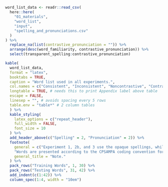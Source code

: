 ## {#appendix-c}

```r
word_list_data <- readr::read_csv(
  here::here(
    "01_materials", 
    "word_list", 
    "input", 
    "spelling_and_pronunciations.csv"
  )
) %>%
  replace_na(list(contrastive_pronunciation = "")) %>% 
  arrange(desc(word_familiarity, contrastive_pronunciation)) %>% 
  select(transparent_spelling:contrastive_pronunciation)

kable(
  word_list_data,
  format = "latex",
  booktabs = TRUE, 
  caption = "Word list used in all experiments.", 
  col.names = c("Consistent", "Inconsistent", "Noncontrastive", "Contrastive"),
  longtable = TRUE, # needs this to print Appendix label above table
  escape = FALSE,
  linesep = "", # avoids spacing every 5 rows
  table.env = "table*" # 2 column tables
  ) %>%
  kable_styling(
    latex_options = c("repeat_header"), 
    full_width = FALSE,
    font_size = 10
  ) %>%
  add_header_above(c("Spelling" = 2, "Pronunciation" = 2)) %>% 
  footnote(
    general = c("Experiment 1, 2b, and 3 use the opaque spellings, while Experiment 2a uses the transparent spellings.",
    "Words are presented according to the CPSAMPA coding convention for simplified IPA characters."),
    general_title = "Note."
  ) %>% 
  pack_rows("Training Words", 1, 30) %>% 
  pack_rows("Testing Words", 31, 42) %>% 
  add_indent(c(1:42)) %>% 
  column_spec(1:4, width = "10em")
```
